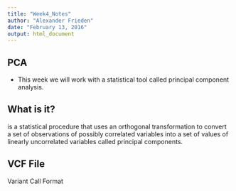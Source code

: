 ```yaml
---
title: "Week4_Notes"
author: "Alexander Frieden"
date: "February 13, 2016"
output: html_document
---
```


## PCA

* This week we will work with a statistical tool called principal component analysis.  

## What is it?

is a statistical procedure that uses an orthogonal transformation to convert a set of observations of possibly correlated variables into a set of values of linearly uncorrelated variables called principal components. 

## VCF File

Variant Call Format



